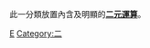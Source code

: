 此一分類放置內含及明顯的'''[[二元運算|二元運算]]'''。
{{Commonscat|Binary operations}}

[[Category:抽象代数|E]]
[[Category:二|Category:二]]